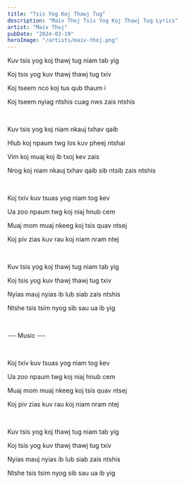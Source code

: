 ```yaml
---
title: "Tsis Yog Koj Thawj Tug"
description: "Maiv Thoj Tsis Yog Koj Thawj Tug Lyrics"
artist: "Maiv Thoj"
pubDate: "2024-03-19"
heroImage: "/artists/maiv-thoj.png"
---
```


Kuv tsis yog koj thawj tug niam tab yig

Koj tsis yog kuv thawj thawj tug txiv

Koj tseem nco koj tus qub thaum i

Koj tseem nyiag ntshis cuag nws zais ntshis

<br />

Kuv tsis yog koj niam nkauj txhav qaib

Hlub koj npaum twg los kuv pheej ntshai

Vim koj muaj koj ib txoj kev zais

Nrog koj niam nkauj txhav qaib sib ntsib zais ntshis

<br />

Koj txiv kuv tsuas yog niam tog kev

Ua zoo npaum twg koj niaj hnub cem

Muaj mom muaj nkeeg koj tsis quav ntsej

Koj piv zias kuv rau koj niam nram ntej

<br />

Kuv tsis yog koj thawj tug niam tab yig

Koj tsis yog kuv thawj thawj tug txiv

Nyias mauj nyias ib lub siab zais ntshis

Ntshe tsis tsim nyog sib sau ua ib yig

<br />

--- Music ---

<br />

Koj txiv kuv tsuas yog niam tog kev

Ua zoo npaum twg koj niaj hnub cem

Muaj mom muaj nkeeg koj tsis quav ntsej

Koj piv zias kuv rau koj niam nram ntej

<br />

Kuv tsis yog koj thawj tug niam tab yig

Koj tsis yog kuv thawj thawj tug txiv

Nyias mauj nyias ib lub siab zais ntshis

Ntshe tsis tsim nyog sib sau ua ib yig
